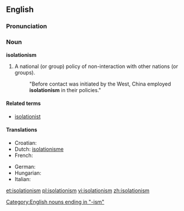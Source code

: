 ==English==

===Pronunciation===
{{a|Canada}} {{ipac|ˌaɪsəˈleɪʃəˌnɪzəm|en-ca-synth-isolationism.ogg|CA synth}}

===Noun===
'''isolationism'''

# A national (or group) policy of non-interaction with other nations (or groups).
#: "Before contact was initiated by the West, China employed '''isolationism''' in their policies."

====Related terms====
* [[isolationist]]

====Translations====
{{trans-top|A national (or group) policy of non-interaction with other nations (or groups)}}
* Croatian: {{t-|hr|izolacionizam|m}}
* Dutch: [[isolationisme]] {{n}}
* French: {{t+|fr|isolationnisme|m}}
{{trans-mid}}
* German: {{t-|de|Isolationismus|m}}
* Hungarian: {{t-|hu|izolacionizmus}}
* Italian: {{t-|it|isolazionismo|m}}
{{trans-bottom}}

[[Category:English nouns ending in "-ism"]]

[[et:isolationism]]
[[pl:isolationism]]
[[vi:isolationism]]
[[zh:isolationism]]